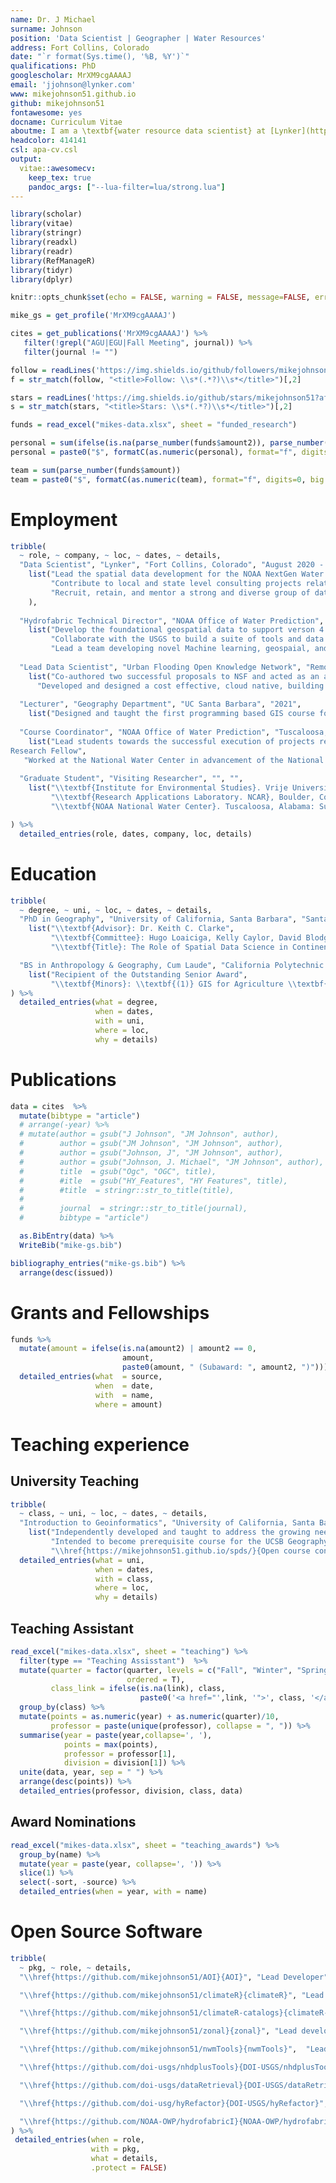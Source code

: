 ```yaml
---
name: Dr. J Michael
surname: Johnson
position: 'Data Scientist | Geographer | Water Resources'
address: Fort Collins, Colorado
date: "`r format(Sys.time(), '%B, %Y')`"
qualifications: PhD
googlescholar: MrXM9cgAAAAJ
email: 'jjohnson@lynker.com'
www: mikejohnson51.github.io
github: mikejohnson51
fontawesome: yes
docname: Curriculum Vitae
aboutme: I am a \textbf{water resource data scientist} at [Lynker](https://lynker-intel.com/) leading the \textbf{hydrofabric development for NOAA's Next Generation National Water Model} along with the federal efforts to define a national suite of hydroinformatic data products. I seek to bridge \textbf{data-intensive computational geography} with \textbf{water resources research} and develop open-source software to ease community access to big data.
headcolor: 414141
csl: apa-cv.csl
output: 
  vitae::awesomecv:
    keep_tex: true
    pandoc_args: ["--lua-filter=lua/strong.lua"]
---
```


```r
library(scholar)
library(vitae)
library(stringr)
library(readxl)
library(readr)
library(RefManageR)
library(tidyr)
library(dplyr)

knitr::opts_chunk$set(echo = FALSE, warning = FALSE, message=FALSE, error=FALSE)

mike_gs = get_profile('MrXM9cgAAAAJ') 

cites = get_publications('MrXM9cgAAAAJ') %>% 
   filter(!grepl("AGU|EGU|Fall Meeting", journal)) %>%
   filter(journal != "")

follow = readLines('https://img.shields.io/github/followers/mikejohnson51?label=follow&style=social')
f = str_match(follow, "<title>Follow: \\s*(.*?)\\s*</title>")[,2]

stars = readLines('https://img.shields.io/github/stars/mikejohnson51?affiliations=OWNER%2CCOLLABORATOR%2CORGANIZATION_MEMBER&style=social')
s = str_match(stars, "<title>Stars: \\s*(.*?)\\s*</title>")[,2]

funds = read_excel("mikes-data.xlsx", sheet = "funded_research")

personal = sum(ifelse(is.na(parse_number(funds$amount2)), parse_number(funds$amount), parse_number(funds$amount2)))
personal = paste0("$", formatC(as.numeric(personal), format="f", digits=0, big.mark=","))

team = sum(parse_number(funds$amount))
team = paste0("$", formatC(as.numeric(team), format="f", digits=0, big.mark=","))

```

# Employment

```r
tribble(
  ~ role, ~ company, ~ loc, ~ dates, ~ details,
  "Data Scientist", "Lynker", "Fort Collins, Colorado", "August 2020 - Present", 
    list("Lead the spatial data development for the NOAA NextGen Water Resource Modeling Framework",
         "Contribute to local and state level consulting projects related to water resource managment and hazard mitigation",
         "Recruit, retain, and mentor a strong and diverse group of data scientists"
    ),
  
  "Hydrofabric Technical Director", "NOAA Office of Water Prediction", "Remote", "Sep 2022 - Present", 
    list("Develop the foundational geospatial data to support verson 4 of the National Water Model",
         "Collaborate with the USGS to build a suite of tools and data products supporting the National Hydrologic Geospatial Fabric", 
         "Lead a team developing novel Machine learning, geospaial, and cloud based solutions of more open and skilled science"),
  
  "Lead Data Scientist", "Urban Flooding Open Knowledge Network", "Remote", "Sep 2019 - Apr 2023", 
    list("Co-authored two successful proposals to NSF and acted as an advocate for the team in the initial C-ACCEL program",
      "Developed and designed a cost effective, cloud native, building level, flood forecasting system for the Continental United States."),
  
  "Lecturer", "Geography Department", "UC Santa Barbara", "2021", 
    list("Designed and taught the first programming based GIS course for UCSB in R."),
  
  "Course Coordinator", "NOAA Office of Water Prediction", "Tuscaloosa, AL", "2016", 
    list("Lead students towards the successful execution of projects related to the National Water Model
Research Fellow",
   "Worked at the National Water Center in advancement of the National Water Model"),
  
  "Graduate Student", "Visiting Researcher", "", "", 
    list("\\textbf{Institute for Environmental Studies}. Vrije Universiteit, Amsterdam: June - July 2019; January - March 2018", 
         "\\textbf{Research Applications Laboratory. NCAR}, Boulder, Colorado: August - September 2018",
         "\\textbf{NOAA National Water Center}. Tuscaloosa, Alabama: Summers of 2016.2017")

) %>% 
  detailed_entries(role, dates, company, loc, details)
```

# Education

```r
tribble(
  ~ degree, ~ uni, ~ loc, ~ dates, ~ details,
  "PhD in Geography", "University of California, Santa Barbara", "Santa Barbara, CA", "2021", 
    list("\\textbf{Advisor}: Dr. Keith C. Clarke",
         "\\textbf{Committee}: Hugo Loaiciga, Kelly Caylor, David Blodgett",
         "\\textbf{Title}: The Role of Spatial Data Science in Continental Scale Hydrology: Twelve Case Studies in Data Models, Data Structures, Modeling, and Evaluation"),

  "BS in Anthropology & Geography, Cum Laude", "California Polytechnic State University", "San Luis Obispo, CA", "2010 - 2015", 
    list("Recipient of the Outstanding Senior Award",
         "\\textbf{Minors}: \\textbf{(1)} GIS for Agriculture \\textbf{(2)} Water Science (Watershed Management) \\textbf{(3)} Statistics \\textbf{(4)} Economics \\textbf{(5)} Environmental Studies")
) %>% 
  detailed_entries(what = degree, 
                   when = dates, 
                   with = uni, 
                   where = loc, 
                   why = details)
```

# Publications

\textcolor{cyan}{ \href{https://tinyurl.com/mike-google-scholar}{\faicon{google} Google Scholar: `r mike_gs$total_cites` citations; \faicon{user} `r length(mike_gs$coauthors)` collaborators; \faicon{file} `r nrow(cites)` papers} \newline
\textbf{h-index} `r mike_gs$h_index`; \textbf{i-index} `r mike_gs$i10_index`}

```r
data = cites  %>%
  mutate(bibtype = "article")
  # arrange(-year) %>%
  # mutate(author = gsub("J Johnson", "JM Johnson", author),
  #        author = gsub("JM Johnson", "JM Johnson", author),
  #        author = gsub("Johnson, J", "JM Johnson", author),
  #        author = gsub("Johnson, J. Michael", "JM Johnson", author),
  #        title  = gsub("Ogc", "OGC", title),
  #        #itle  = gsub("HY_Features", "HY Features", title),
  #        #title  = stringr::str_to_title(title),
  #
  #        journal  = stringr::str_to_title(journal),
  #        bibtype = "article")

  as.BibEntry(data) %>%
  WriteBib("mike-gs.bib")

bibliography_entries("mike-gs.bib") %>%
  arrange(desc(issued))

```

# Grants and Fellowships

\textcolor{cyan}{I have personally solicited \textbf{\`r personal`} for research and development and been a core member of teams who have solicited \textbf{\`r team`}.}

```r
funds %>%
  mutate(amount = ifelse(is.na(amount2) | amount2 == 0,
                         amount,
                         paste0(amount, " (Subaward: ", amount2, ")"))) %>% 
  detailed_entries(what  = source, 
                   when  = date,
                   with  = name, 
                   where = amount)
```

# Teaching experience

## University Teaching

```r
tribble(
  ~ class, ~ uni, ~ loc, ~ dates, ~ details,
  "Introduction to Geoinformatics", "University of California, Santa Barbara, California", "Santa Barbara, CA", "2021", 
    list("Independently developed and taught to address the growing need for data science in the GIS profession.",
         "Intended to become prerequisite course for the UCSB Geography Department and Masters in GIS Curriculum",
         "\\href{https://mikejohnson51.github.io/spds/}{Open course content available here}")) %>% 
  detailed_entries(what = uni, 
                   when = dates, 
                   with = class, 
                   where = loc, 
                   why = details)
```

## Teaching Assistant

```r
read_excel("mikes-data.xlsx", sheet = "teaching") %>% 
  filter(type == "Teaching Assisstant")  %>%
  mutate(quarter = factor(quarter, levels = c("Fall", "Winter", "Spring", "Summer"), 
                          ordered = T),
         class_link = ifelse(is.na(link), class, 
                             paste0('<a href="',link, '">', class, '</a>'))) %>% 
  group_by(class) %>%
  mutate(points = as.numeric(year) + as.numeric(quarter)/10,
         professor = paste(unique(professor), collapse = ", ")) %>% 
  summarise(year = paste(year,collapse=', '), 
            points = max(points),
            professor = professor[1],
            division = division[1]) %>% 
  unite(data, year, sep = " ") %>% 
  arrange(desc(points)) %>% 
  detailed_entries(professor, division, class, data)
```

## Award Nominations

```r
read_excel("mikes-data.xlsx", sheet = "teaching_awards") %>% 
  group_by(name) %>% 
  mutate(year = paste(year, collapse=', ')) %>% 
  slice(1) %>% 
  select(-sort, -source) %>% 
  detailed_entries(when = year, with = name)
```
# Open Source Software

\textcolor{cyan}{\href{https://github.com/mikejohnson51}{\faicon{github} Github: \faicon{user} `r f` followers; \faicon{star} `r s` stars}}

```r
tribble(
  ~ pkg, ~ role, ~ details,
  "\\href{https://github.com/mikejohnson51/AOI}{AOI}", "Lead Developer", "Fast and flexible geocoding and AOI creation.",

  "\\href{https://github.com/mikejohnson51/climateR}{climateR}", "Lead developer", "Instant access to gridded and observation climate data.",

  "\\href{https://github.com/mikejohnson51/climateR-catalogs}{climateR-catalogs}", "Lead developer", "A consistent federated data catalog for programmatic access.",

  "\\href{https://github.com/mikejohnson51/zonal}{zonal}", "Lead developer", "Fast, flexable spatial data summarization.",

  "\\href{https://github.com/mikejohnson51/nwmTools}{nwmTools}",  "Lead developer", "National Water Model Streamflow access.",

  "\\href{https://github.com/doi-usgs/nhdplusTools}{DOI-USGS/nhdplusTools}",  "Author", "Manipulating hydrographic data with the NHDPlus data model.",

  "\\href{https://github.com/doi-usgs/dataRetrieval}{DOI-USGS/dataRetrieval}",  "Author", "R Interface to the USGS data holdings.",

  "\\href{https://github.com/doi-usg/hyRefactor}{DOI-USGS/hyRefactor}",  "Author", "Manipulating the NHDPlus Network for Hydrologic Modeling.",

  "\\href{https://github.com/NOAA-OWP/hydrofabricI}{NOAA-OWP/hydrofabric}", "Lead Developer", "Generating data products for continental scale hydrology",
) %>%
 detailed_entries(when = role, 
                  with = pkg,
                  what = details, 
                  .protect = FALSE)
```
